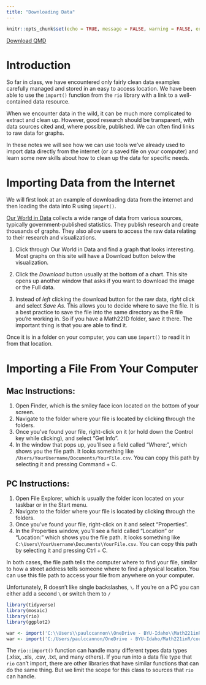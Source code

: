 ```yaml
---
title: "Downloading Data"
---
```

```r
knitr::opts_chunk$set(echo = TRUE, message = FALSE, warning = FALSE, error = TRUE)
```
<a href="https://raw.githubusercontent.com/byuistats/Math221D_Course/main/Downloads/R_Resources/Importing_Data.qmd" download="Importing_Data.qmd" type="text/markdown" download class="button-download">
    Download QMD
</a>

# Introduction

So far in class, we have encountered only fairly clean data examples carefully managed and stored in an easy to access location.  We have been able to use the `import()` function from the `rio` library with a link to a well-contained data resource.  

When we encounter data in the wild, it can be much more complicated to extract and clean up.  However, good research should be transparent, with data sources cited and, where possible, published.  We can often find links to raw data for graphs.

In these notes we will see how we can use tools we've already used to import data directly from the internet (or a saved file on your computer) and learn some new skills about how to clean up the data for specific needs.

# Importing Data from the Internet

We will first look at an example of downloading data from the internet and then loading the data into R using `import()`.

[Our World in Data](https://ourworldindata.org/) collects a wide range of data from various sources, typically government-published statistics.  They publish research and create thousands of graphs.  They also allow users to access the raw data relating to their research and visualizations.  

1. Click through Our World in Data and find a graph that looks interesting.  Most graphs on this site will have a Download button below the visualization.  

2. Click the *Download* button usually at the bottom of a chart.  This site opens up another window that asks if you want to download the image or the Full data.  

3. Instead of *left* clicking the download button for the raw data, *right* click and select *Save As*.  This allows you to decide where to save the file.  It is a best practice to save the file into the same directory as the R file you're working in.  So if you have a Math221D folder, save it there.  The important thing is that you are able to find it.  

Once it is in a folder on your computer, you can use `import()` to read it in from that location.  

# Importing a File From Your Computer

## Mac Instructions:
1. Open Finder, which is the smiley face icon located on the bottom of your screen.
2. Navigate to the folder where your file is located by clicking through the folders.
3. Once you've found your file, right-click on it (or hold down the Control key while clicking), and select "Get Info".
4. In the window that pops up, you'll see a field called "Where:", which shows you the file path. It looks something like `/Users/YourUsername/Documents/YourFile.csv`. You can copy this path by selecting it and pressing Command + C.

## PC Instructions:
1. Open File Explorer, which is usually the folder icon located on your taskbar or in the Start menu.
2. Navigate to the folder where your file is located by clicking through the folders.
3. Once you've found your file, right-click on it and select "Properties".
4. In the Properties window, you'll see a field called "Location" or "Location:" which shows you the file path. It looks something like `C:\Users\YourUsername\Documents\YourFile.csv`. You can copy this path by selecting it and pressing Ctrl + C.

In both cases, the file path tells the computer where to find your file, similar to how a street address tells someone where to find a physical location. You can use this file path to access your file from anywhere on your computer.

Unfortunately, R doesn't like single backslashes, `\`.  If you're on a PC you can either add a second `\` or switch them to `/`

```r
library(tidyverse)
library(mosaic)
library(rio)
library(ggplot2)

war <- import('C:\\Users\\paulccannon\\OneDrive - BYU-Idaho\\Math221inR\\countries-in-conflict-data.csv')
war <- import('C:/Users/paulccannon/OneDrive - BYU-Idaho/Math221inR/countries-in-conflict-data.csv')


```


The `rio::import()` function can handle many different types data types (.xlsx, .xls, .csv, .txt, and many others).  If you run into a data file type that `rio` can't import, there are other libraries that have similar functions that can do the same thing.  But we limit the scope for this class to sources that `rio` can handle.  
